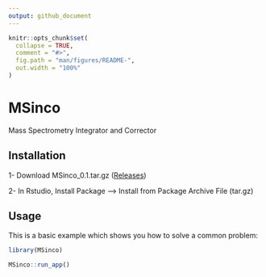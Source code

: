 ```yaml
---
output: github_document
---
```


```r
knitr::opts_chunk$set(
  collapse = TRUE,
  comment = "#>",
  fig.path = "man/figures/README-",
  out.width = "100%"
)
```

# MSinco

Mass Spectrometry Integrator and Corrector

## Installation

1- Download MSinco\_0.1.tar.gz ([Releases](https://github.com/mbousq/MSinco/releases))

2- In Rstudio, Install Package --\> Install from Package Archive File (tar.gz)

## Usage

This is a basic example which shows you how to solve a common problem:

```r

library(MSinco)

MSinco::run_app()
```

